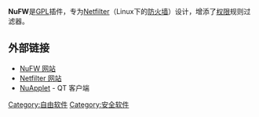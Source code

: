 {{Infobox_Software
 |name = nufw
 |logo = 
 |caption = 
 |screenshot = 
 |developer = NuFW Core Team
 |latest_release_version = 2.2.11
 |latest_release_date = {{release date and age|2008|01|08}}
 |operating_system = [[Linux|Linux]]
 |genre = Packet filtering
 |license = [[GNU_General_Public_License|GNU General Public License]]
 |website = [http://www.nufw.org/ www.nufw.org]
}}

'''NuFW'''是[[GNU_General_Public_License|GPL]]插件，专为[[Iptables|Netfilter]]（Linux下的[[防火墙|防火墙]]）设计，增添了[[权限|权限]]规则过滤器。

== 外部链接 ==
{{portal|Free software|Free Software Portal Logo.svg}}
*[https://web.archive.org/web/20081220032927/http://www.nufw.org/-English-.html NuFW 网站]
*[http://www.netfilter.org/ Netfilter 网站]{{WebCite|url=https://www.webcitation.org/68tRogKk3?url=http://www.netfilter.org/ |date=20120704005047 |dateformat=iso }}
*[https://web.archive.org/web/20160116143101/http://software.inl.fr/trac/trac.cgi/wiki/EdenWall/NuApplet2 NuApplet] - QT 客户端
{{Computer software-stub}}
[[Category:自由软件|Category:自由软件]]
[[Category:安全软件|Category:安全软件]]